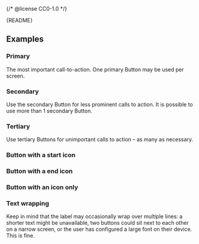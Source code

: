 {/* @license CC0-1.0 */}


<Meta of={ButtonStories} />

<Markdown>{README}</Markdown>

<Primary />

<Controls />

## Examples

### Primary

The most important call-to-action.
One primary Button may be used per screen.

<Canvas of={ButtonStories.Primary} />

### Secondary

Use the secondary Button for less prominent calls to action.
It is possible to use more than 1 secondary Button.

<Canvas of={ButtonStories.Secondary} />

### Tertiary

Use tertiary Buttons for unimportant calls to action – as many as necessary.

<Canvas of={ButtonStories.Tertiary} />

### Button with a start icon

<Canvas of={ButtonStories.StartIcon} />

### Button with a end icon

<Canvas of={ButtonStories.EndIcon} />

### Button with an icon only

<Canvas of={ButtonStories.OnlyIcon} />

### Text wrapping

Keep in mind that the label may occasionally wrap over multiple lines:
a shorter text might be unavailable,
two buttons could sit next to each other on a narrow screen,
or the user has configured a large font on their device.
This is fine.

<Canvas of={ButtonStories.TextWrapping} />
